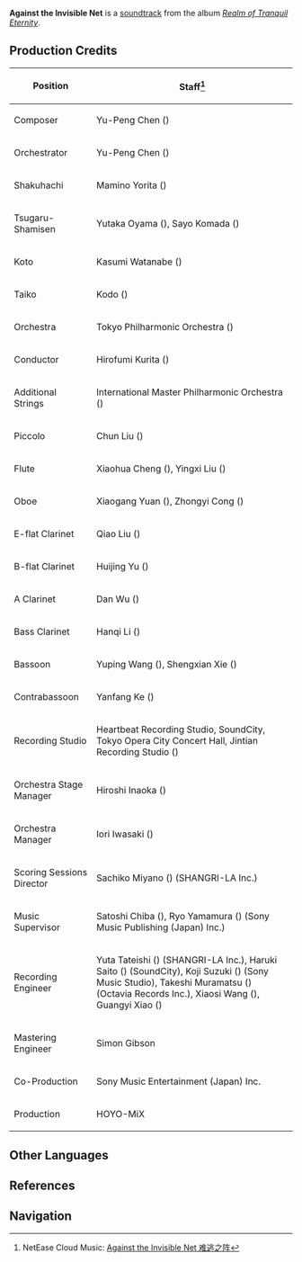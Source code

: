 {{Soundtrack Infobox
|title          =
|image          = Realm of Tranquil Eternity.jpg
|album          = Realm of Tranquil Eternity
|disc           = 3
|number         = 60
|featured       =
|featured2      =
|featured3      =
|featured_disc  =
|featured_disc2 =
|featured_disc3 =
|youtube_id     = B2JFHBB-zRE
|youtube_time   = 254
|spotify_id     = 15TvpcADxRquD2tT44FNjM
|played_in      = Inazuma Battle Theme
|during         = [[Inazuma]] (Combat), [[Domains]]
|domain         = Violet Court
|previous       = Duel in the Mist
|next           = Overlord of the Thunderstorm
}}
'''Against the Invisible Net''' is a [[soundtrack]] from the album ''[[Realm of Tranquil Eternity]]''.

==Production Credits==
{| class="wikitable" style="text-align:left; height:0.5em"
! Position
! Staff<ref>NetEase Cloud Music: [https://music.163.com/#/song?id=1879108767 Against the Invisible Net 难逃之阵]</ref>
|-
! Composer
| Yu-Peng Chen ({{Lang|zh=陈致逸|mini=1}})
|-
! Orchestrator
| Yu-Peng Chen ({{Lang|zh=陈致逸|mini=1}})
|-
! Shakuhachi
| Mamino Yorita ({{Lang|ja=寄田真見乃|mini=1}})
|-
! Tsugaru-Shamisen
| Yutaka Oyama ({{Lang|ja=小山豊|mini=1}}), Sayo Komada ({{Lang|ja=駒田早代|mini=1}})
|-
! Koto
| Kasumi Watanabe ({{Lang|ja=渡邊香澄|mini=1}})
|-
! Taiko
| Kodo ({{Lang|ja=太鼓芸能集団 鼓童|mini=1}})
|-
! Orchestra
| Tokyo Philharmonic Orchestra ({{Lang|ja=東京フィルハーモニー交響楽団|mini=1}})
|-
! Conductor
| Hirofumi Kurita ({{Lang|ja=栗田博文|mini=1}})
|-
! Additional Strings
| International Master Philharmonic Orchestra ({{Lang|zh=国际首席爱乐乐团|mini=1}})
|-
! Piccolo
| Chun Liu ({{Lang|zh=短笛|mini=1}})
|-
! Flute
| Xiaohua Cheng ({{Lang|zh=程晓华|mini=1}}), Yingxi Liu ({{Lang|zh=刘颖熙|mini=1}})
|-
! Oboe
| Xiaogang Yuan ({{Lang|zh=袁小钢|mini=1}}), Zhongyi Cong ({{Lang|zh=丛众一|mini=1}})
|-
! E-flat Clarinet
| Qiao Liu ({{Lang|zh=刘峤|mini=1}})
|-
! B-flat Clarinet
| Huijing Yu ({{Lang|zh=庾慧晶|mini=1}})
|-
! A Clarinet
| Dan Wu ({{Lang|zh=吴丹|mini=1}})
|-
! Bass Clarinet
| Hanqi Li ({{Lang|zh=李翰琪|mini=1}})
|-
! Bassoon
| Yuping Wang ({{Lang|zh=王昱平|mini=1}}), Shengxian Xie ({{Lang|zh=谢圣娴|mini=1}})
|-
! Contrabassoon
| Yanfang Ke ({{Lang|zh=柯燕芳|mini=1}})
|-
! Recording Studio
| Heartbeat Recording Studio, SoundCity, Tokyo Opera City Concert Hall, Jintian Recording Studio ({{Lang|zh=金田录音棚|mini=1}})
|-
! Orchestra Stage Manager
| Hiroshi Inaoka ({{Lang|ja=稲岡宏司|mini=1}})
|-
! Orchestra Manager
| Iori Iwasaki ({{Lang|ja=岩崎井織|mini=1}})
|-
! Scoring Sessions Director
| Sachiko Miyano ({{Lang|ja=宮野幸子|mini=1}}) (SHANGRI-LA Inc.)
|-
! Music Supervisor
| Satoshi Chiba ({{Lang|ja=千葉智史|mini=1}}), Ryo Yamamura ({{Lang|ja=山村涼|mini=1}}) (Sony Music Publishing (Japan) Inc.)
|-
! Recording Engineer
| Yuta Tateishi ({{Lang|ja=立石佑太|mini=1}}) (SHANGRI-LA Inc.), Haruki Saito ({{Lang|ja=齋藤春樹|mini=1}}) (SoundCity), Koji Suzuki ({{Lang|ja=鈴木浩二|mini=1}}) (Sony Music Studio), Takeshi Muramatsu ({{Lang|ja=村松健|mini=1}}) (Octavia Records Inc.), Xiaosi Wang ({{Lang|zh=王小四|mini=1}}), Guangyi Xiao ({{Lang|zh=肖广一|mini=1}})
|-
! Mastering Engineer
| Simon Gibson
|-
! Co-Production
| Sony Music Entertainment (Japan) Inc.
|-
! Production
| HOYO-MiX
|}

==Other Languages==
{{Other Languages|default_hidden = 1
|en      = Against the Invisible Net
|zhs     = 难逃之阵
|zhs_rm  = Nántáo zhī Zhèn
|zht     = 難逃之陣
|zht_rm  = Nántáo zhī Zhèn
|ja      = 逃れられぬ陣
|ja_rm   = Nogarerarenu Jin
}}

==References==
{{Reflist}}

==Navigation==
{{Soundtrack Navbox|Realm of Tranquil Eternity}}